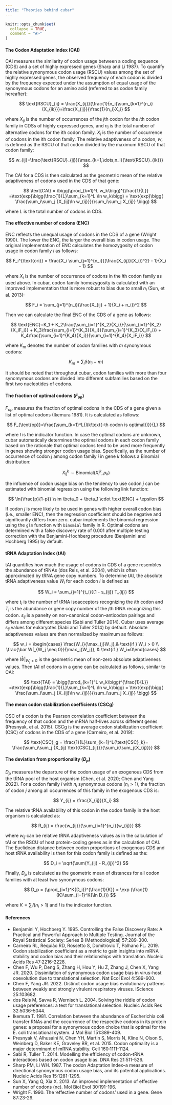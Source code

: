 ```yaml
---
title: "Theories behind cubar"
---
```


```r
knitr::opts_chunk$set(
  collapse = TRUE,
  comment = "#>"
)
```

#### The Codon Adaptation Index (CAI)

CAI measures the similarity of codon usage between a coding sequence (CDS) and a set of highly expressed genes (Sharp and Li 1987). To quantify the relative synonymous codon usage (RSCU) values among the set of highly expressed genes, the observed frequency of each codon is divided by the frequency expected under the assumption of equal usage of the synonymous codons for an amino acid (referred to as codon family hereafter):

$$
\text{RSCU}_{ij} = \frac{X_{ij}}{\frac{1}{n_i}\sum_{k=1}^{n_i}{X_{ik}}}=\frac{X_{ij}}{\frac{1}{n_i}X_i}
$$

where $X_{ij}$ is the number of occurrences of the $j$th codon for the $i$th codon family in CDSs of highly expressed genes, and $n_i$ is the total number of alternative codons for the $i$th codon family. $X_i$ is the number of occurrence of codons in the $i$th codon family. The relative adaptiveness of a codon, $w$, is defined as the RSCU of that codon divided by the maximum RSCU of that codon family:

$$
w_{ij}=\frac{\text{RSCU}_{ij}}{\max_{k=1,\dots,n_i}{\text{RSCU}_{ik}}}
$$

The CAI for a CDS is then calculated as the geometric mean of the relative adaptiveness of codons used in the CDS of that gene:

$$
\text{CAI} = \bigg(\prod_{k=1}^L w_k\bigg)^{\frac{1}{L}} =\text{exp}\bigg(\frac{1}{L}\sum_{k=1}^L \ln w_k\bigg) = \text{exp}\bigg( \frac{\sum_i\sum_j {X_{ij}\ln w_{ij}}}{\sum_i\sum_j X_{ij}} \bigg)
$$

where $L$ is the total number of codons in CDS.

#### The effective number of codons (ENC)

ENC reflects the unequal usage of codons in the CDS of a gene (Wright 1990). The lower the ENC, the larger the overall bias in codon usage. The original implementation of ENC calculates the homozygosity of codon usage in codon family $i$ as follows:

$$
F_i^{\text{ori}} = \frac{X_i \sum_{j=1}^{n_i}{(\frac{X_{ij}}{X_i})^2} - 1}{X_i - 1}
$$

where $X_i$ is the number of occurrence of codons in the $i$th codon family as used above. In cubar, codon family homozygosity is calculated with an improved implementation that is more robust to bias due to small $n_i$ (Sun, et al. 2013):

$$
F_i = \sum_{j=1}^{n_i}(\frac{X_{ij} + 1}{X_i + n_i})^2
$$

Then we can calculate the final ENC of the CDS of a gene as follows:

$$
\text{ENC}=K_1 + K_2\frac{\sum_{i=1}^{K_2}{X_i}}{\sum_{i=1}^{K_2}{X_iF_i}} + K_3\frac{\sum_{i=1}^{K_3}{X_i}}{\sum_{i=1}^{K_3}{X_iF_i}} + K_4\frac{\sum_{i=1}^{K_4}{X_i}}{\sum_{i=1}^{K_4}{X_iF_i}}
$$

where $K_m$ denotes the number of codon families with $m$ synonymous codons:

$$
K_m=\sum_{i}{\delta(n_i-m)}
$$

It should be noted that throughout cubar, codon families with more than four synomymous codons are divided into different subfamilies based on the first two nucleotides of codons.

#### The fraction of optimal codons ($F_{op}$)

$F_{op}$ measures the fraction of optimal codons in the CDS of a gene given a list of optimal codons (Ikemura 1981). It is calculated as follows:

$$
F_{\text{op}}=\frac{\sum_{k=1}^L{I(k\text{-th codon is optimal})}}{L}
$$

where $I$ is the indicator function. In case the optimal codons are unknown, cubar automatically determines the optimal codons in each codon family based on the rationale that optimal codons tend to be used more frequently in genes showing stronger codon usage bias. Specifically, as the number of occurrence of codon $j$ among codon family $i$ in gene $k$ follows a Binomial distribution:

$$
X_{ij}^k \sim \text{Binomial}(X_i^k, p_k)
$$

the influence of codon usage bias on the tendency to use codon $j$ can be estimated with binomial regression using the following link function:

$$
\ln{\frac{p}{1-p}} \sim \beta_0 + \beta_1 \cdot \text{ENC} + \epsilon
$$

If codon $j$ is more likely to be used in genes with higher overall codon bias (i.e., smaller ENC), then the regression coefficient should be negative and significantly differs from zero. cubar implements the binomial regression using the `glm` function with `binomial` family in R. Optimal codons are determined with a false discovery rate of 0.001 after multiple testing correction with the Benjamini-Hochberg procedure (Benjamini and Hochberg 1995) by default.

#### tRNA Adaptation Index (tAI)

tAI quantifies how much the usage of codons in CDS of a gene resembles the abundance of tRNAs (dos Reis, et al. 2004), which is often approximated by tRNA gene copy numbers. To determine tAI, the absolute tRNA adaptiveness value $W_i$ for each codon $i$ is defined as

$$
W_i = \sum_{j=1}^{t_i}{(1 - s_{ij}) T_{ij}}
$$

where $t_i$ is the number of tRNA isoacceptors recognizing the $i$th codon and $T_i$ is the abundance or gene copy number of the $j$th tRNA recognizing this codon. $s_{ij}$ is a panelty on non-canonical codon–anticodon pairings and differs among different species (Sabi and Tuller 2014). Cubar uses average $s_{ij}$ values for eukaryotes (Sabi and Tuller 2014) by default. Absolute adaptiveness values are then normalized by maximum as follows:

$$
w_i =  \begin{cases} \frac{W_i}{\max_{j}W_j},& \text{if } W_i > 0 \\ \frac{\bar W|_{W_j \neq 0}}{\max_j{W_j}}, & \text{if } W_i=0\end{cases}
$$

where $\bar W|_{W_j \neq 0}$ is the geometric mean of non-zero absolute adaptiveness values. Then tAI of codons in a gene can be calculated as follows, similar to CAI:

$$
\text{TAI} = \bigg(\prod_{k=1}^L w_k\bigg)^{\frac{1}{L}} =\text{exp}\bigg(\frac{1}{L}\sum_{k=1}^L \ln w_k\bigg) = \text{exp}\bigg( \frac{\sum_i\sum_j {X_{ij}\ln w_{ij}}}{\sum_i\sum_j X_{ij}} \bigg)
$$

#### The mean codon stabilization coefficients (CSCg)

CSC of a codon is the Pearson correlation coefficient between the frequency of that codon and the mRNA half-lives across different genes (Presnyak, et al. 2015). CSCg is the average codon stabilization coefficient (CSC) of codons in the CDS of a gene (Carneiro, et al. 2019):

$$
\text{CSC}_g = \frac{1}{L}\sum_{k=1}^L{\text{CSC}_k}= \frac{\sum_i\sum_j {X_{ij} \text{CSC}_{ij}}}{\sum_i{\sum_j{X_{ij}}}}
$$

#### The deviation from proportionality ($D_p$)

$D_p$ measures the departure of the codon usage of an exogenous CDS from the tRNA pool of the host organism (Chen, et al. 2020; Chen and Yang 2022). For a codon family $i$ with $n_i$ synonymous codons ($n_i>1$), the fraction of codon $j$ among all occurrences of this family in the exogenous CDS is:

$$
Y_{ij} = \frac{X_{ij}}{X_i}
$$

The relative tRNA availability of this codon in the codon family in the host organism is calculated as:

$$
R_{ij} = \frac{w_{ij}}{\sum_{i=1}^{n_i}{w_{ij}}}
$$

where $w_{ij}$ can be relative tRNA adaptiveness values as in the calculation of tAI or the RSCU of host protein-coding genes as in the calculation of CAI. The Euclidean distance between codon proportions of exogenous CDS and host tRNA availability is then for this codon family is defined as the:

$$
D_i = \sqrt{\sum(Y_{ij} - R_{ij})^2}
$$

Finally, $D_p$ is calculated as the geometric mean of distances for all codon families with at least two synonymous codons:

$$
D_p = (\prod_{i=1}^K{D_i})^{\frac{1}{K}} = \exp (\frac{1}{K}\sum_{i=1}^K{\ln D_i})
$$

where $K=\sum_{i}{I(n_i>1)}$ and $I$ is the indicator function.

#### References

-   Benjamini Y, Hochberg Y. 1995. Controlling the False Discovery Rate: A Practical and Powerful Approach to Multiple Testing. Journal of the Royal Statistical Society: Series B (Methodological) 57:289-300.
-   Carneiro RL, Requião RD, Rossetto S, Domitrovic T, Palhano FL. 2019. Codon stabilization coefficient as a metric to gain insights into mRNA stability and codon bias and their relationships with translation. Nucleic Acids Res 47:2216-2228.
-   Chen F, Wu P, Deng S, Zhang H, Hou Y, Hu Z, Zhang J, Chen X, Yang JR. 2020. Dissimilation of synonymous codon usage bias in virus-host coevolution due to translational selection. Nat Ecol Evol 4:589-600.
-   Chen F, Yang JR. 2022. Distinct codon usage bias evolutionary patterns between weakly and strongly virulent respiratory viruses. iScience 25:103682.
-   dos Reis M, Savva R, Wernisch L. 2004. Solving the riddle of codon usage preferences: a test for translational selection. Nucleic Acids Res 32:5036-5044.
-   Ikemura T. 1981. Correlation between the abundance of Escherichia coli transfer RNAs and the occurrence of the respective codons in its protein genes: a proposal for a synonymous codon choice that is optimal for the E. coli translational system. J Mol Biol 151:389-409.
-   Presnyak V, Alhusaini N, Chen YH, Martin S, Morris N, Kline N, Olson S, Weinberg D, Baker KE, Graveley BR, et al. 2015. Codon optimality is a major determinant of mRNA stability. Cell 160:1111-1124.
-   Sabi R, Tuller T. 2014. Modelling the efficiency of codon-tRNA interactions based on codon usage bias. DNA Res 21:511-526.
-   Sharp PM, Li WH. 1987. The codon Adaptation Index--a measure of directional synonymous codon usage bias, and its potential applications. Nucleic Acids Res 15:1281-1295.
-   Sun X, Yang Q, Xia X. 2013. An improved implementation of effective number of codons (nc). Mol Biol Evol 30:191-196.
-   Wright F. 1990. The 'effective number of codons' used in a gene. Gene 87:23-29.
